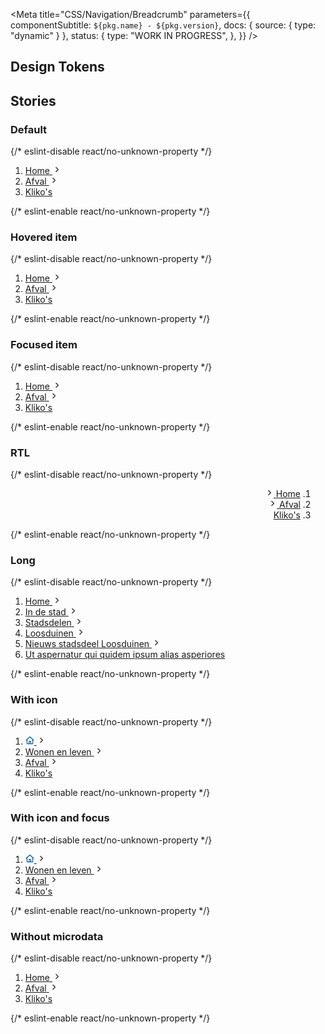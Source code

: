 

<Meta
  title="CSS/Navigation/Breadcrumb"
  parameters={{
    componentSubtitle: `${pkg.name} - ${pkg.version}`,
    docs: { source: { type: "dynamic" } },
    status: {
      type: "WORK IN PROGRESS",
    },
  }}
/>

<Description markdown={readme} />

## Design Tokens

<DesignTokenDocBlock categoryName="Breadcrumb" viewType="table" />

## Stories

### Default

<Canvas>
  {/* eslint-disable react/no-unknown-property */}
  <Story name="Default">
    <nav class="denhaag-breadcrumb" aria-label="Breadcrumb">
      <div class="denhaag-responsive-content">
        <ol class="denhaag-breadcrumb__list" itemscope itemtype="https://schema.org/BreadcrumbList">
          <li
            class="denhaag-breadcrumb__item"
            itemscope
            itemtype="https://schema.org/ListItem"
            itemprop="itemListElement"
          >
            <a class="denhaag-breadcrumb__link" href="https://example.com/" itemprop="item">
              <span class="denhaag-breadcrumb__text" itemprop="name">
                Home
              </span>
              <svg
                width="1em"
                height="1em"
                viewBox="0 0 24 24"
                fill="none"
                xmlns="http://www.w3.org/2000/svg"
                class="denhaag-icon"
                focusable="false"
                aria-hidden="true"
                shape-rendering="auto"
              >
                <path
                  d="M9.293 18.707a1 1 0 010-1.414L14.586 12 9.293 6.707a1 1 0 011.414-1.414l6 6a1 1 0 010 1.414l-6 6a1 1 0 01-1.414 0z"
                  fill="currentColor"
                ></path>
              </svg>
              <meta itemprop="position" content="1" />
            </a>
          </li>
          <li
            class="denhaag-breadcrumb__item"
            itemscope
            itemtype="https://schema.org/ListItem"
            itemprop="itemListElement"
          >
            <a class="denhaag-breadcrumb__link" href="https://example.com/a/" itemprop="item">
              <span class="denhaag-breadcrumb__text" itemprop="name">
                Afval
              </span>
              <svg
                width="1em"
                height="1em"
                viewBox="0 0 24 24"
                fill="none"
                xmlns="http://www.w3.org/2000/svg"
                class="denhaag-icon"
                focusable="false"
                aria-hidden="true"
                shape-rendering="auto"
              >
                <path
                  d="M9.293 18.707a1 1 0 010-1.414L14.586 12 9.293 6.707a1 1 0 011.414-1.414l6 6a1 1 0 010 1.414l-6 6a1 1 0 01-1.414 0z"
                  fill="currentColor"
                ></path>
              </svg>
              <meta itemprop="position" content="2" />
            </a>
          </li>
          <li
            class="denhaag-breadcrumb__item"
            itemscope
            itemtype="https://schema.org/ListItem"
            itemprop="itemListElement"
            aria-current="page"
          >
            <a
              class="denhaag-breadcrumb__link denhaag-breadcrumb__link--current"
              href="https://example.com/a/b/"
              itemprop="item"
              aria-current="page"
            >
              <span class="denhaag-breadcrumb__text" itemprop="name">
                Kliko&apos;s
              </span>
              <meta itemprop="position" content="3" />
            </a>
          </li>
        </ol>
      </div>
    </nav>
  </Story>
  {/* eslint-enable react/no-unknown-property */}
</Canvas>

### Hovered item

<Canvas>
  {/* eslint-disable react/no-unknown-property */}
  <Story name="Hovered item">
    <nav class="denhaag-breadcrumb" aria-label="Breadcrumb">
      <div class="denhaag-responsive-content">
        <ol class="denhaag-breadcrumb__list" itemscope itemtype="https://schema.org/BreadcrumbList">
          <li
            class="denhaag-breadcrumb__item"
            itemscope
            itemtype="https://schema.org/ListItem"
            itemprop="itemListElement"
          >
            <a
              class="denhaag-breadcrumb__link denhaag-breadcrumb__link--hover"
              href="https://example.com/"
              itemprop="item"
            >
              <span class="denhaag-breadcrumb__text" itemprop="name">
                Home
              </span>
              <svg
                width="1em"
                height="1em"
                viewBox="0 0 24 24"
                fill="none"
                xmlns="http://www.w3.org/2000/svg"
                class="denhaag-icon"
                focusable="false"
                aria-hidden="true"
                shape-rendering="auto"
              >
                <path
                  d="M9.293 18.707a1 1 0 010-1.414L14.586 12 9.293 6.707a1 1 0 011.414-1.414l6 6a1 1 0 010 1.414l-6 6a1 1 0 01-1.414 0z"
                  fill="currentColor"
                ></path>
              </svg>
              <meta itemprop="position" content="1" />
            </a>
          </li>
          <li
            class="denhaag-breadcrumb__item"
            itemscope
            itemtype="https://schema.org/ListItem"
            itemprop="itemListElement"
          >
            <a class="denhaag-breadcrumb__link" href="https://example.com/a/" itemprop="item">
              <span class="denhaag-breadcrumb__text" itemprop="name">
                Afval
              </span>
              <svg
                width="1em"
                height="1em"
                viewBox="0 0 24 24"
                fill="none"
                xmlns="http://www.w3.org/2000/svg"
                class="denhaag-icon"
                focusable="false"
                aria-hidden="true"
                shape-rendering="auto"
              >
                <path
                  d="M9.293 18.707a1 1 0 010-1.414L14.586 12 9.293 6.707a1 1 0 011.414-1.414l6 6a1 1 0 010 1.414l-6 6a1 1 0 01-1.414 0z"
                  fill="currentColor"
                ></path>
              </svg>
              <meta itemprop="position" content="2" />
            </a>
          </li>
          <li
            class="denhaag-breadcrumb__item"
            itemscope
            itemtype="https://schema.org/ListItem"
            itemprop="itemListElement"
          >
            <a
              class="denhaag-breadcrumb__link denhaag-breadcrumb__link--current"
              href="https://example.com/a/b/"
              itemprop="item"
              aria-current="page"
            >
              <span class="denhaag-breadcrumb__text" itemprop="name">
                Kliko&apos;s
              </span>
              <meta itemprop="position" content="3" />
            </a>
          </li>
        </ol>
      </div>
    </nav>
  </Story>
  {/* eslint-enable react/no-unknown-property */}
</Canvas>

### Focused item

<Canvas>
  {/* eslint-disable react/no-unknown-property */}
  <Story name="Focused item">
    <nav class="denhaag-breadcrumb" aria-label="Breadcrumb">
      <div class="denhaag-responsive-content">
        <ol class="denhaag-breadcrumb__list" itemscope itemtype="https://schema.org/BreadcrumbList">
          <li
            class="denhaag-breadcrumb__item"
            itemscope
            itemtype="https://schema.org/ListItem"
            itemprop="itemListElement"
          >
            <a
              class="denhaag-breadcrumb__link denhaag-breadcrumb__link--focus"
              href="https://example.com/"
              itemprop="item"
            >
              <span class="denhaag-breadcrumb__text" itemprop="name">
                Home
              </span>
              <svg
                width="1em"
                height="1em"
                viewBox="0 0 24 24"
                fill="none"
                xmlns="http://www.w3.org/2000/svg"
                class="denhaag-icon"
                focusable="false"
                aria-hidden="true"
                shape-rendering="auto"
              >
                <path
                  d="M9.293 18.707a1 1 0 010-1.414L14.586 12 9.293 6.707a1 1 0 011.414-1.414l6 6a1 1 0 010 1.414l-6 6a1 1 0 01-1.414 0z"
                  fill="currentColor"
                ></path>
              </svg>
              <meta itemprop="position" content="1" />
            </a>
          </li>
          <li
            class="denhaag-breadcrumb__item"
            itemscope
            itemtype="https://schema.org/ListItem"
            itemprop="itemListElement"
          >
            <a class="denhaag-breadcrumb__link" href="https://example.com/a/" itemprop="item">
              <span class="denhaag-breadcrumb__text" itemprop="name">
                Afval
              </span>
              <svg
                width="1em"
                height="1em"
                viewBox="0 0 24 24"
                fill="none"
                xmlns="http://www.w3.org/2000/svg"
                class="denhaag-icon"
                focusable="false"
                aria-hidden="true"
                shape-rendering="auto"
              >
                <path
                  d="M9.293 18.707a1 1 0 010-1.414L14.586 12 9.293 6.707a1 1 0 011.414-1.414l6 6a1 1 0 010 1.414l-6 6a1 1 0 01-1.414 0z"
                  fill="currentColor"
                ></path>
              </svg>
              <meta itemprop="position" content="2" />
            </a>
          </li>
          <li
            class="denhaag-breadcrumb__item"
            itemscope
            itemtype="https://schema.org/ListItem"
            itemprop="itemListElement"
          >
            <a
              class="denhaag-breadcrumb__link denhaag-breadcrumb__link--current"
              href="https://example.com/a/b/"
              itemprop="item"
              aria-current="page"
            >
              <span class="denhaag-breadcrumb__text" itemprop="name">
                Kliko&apos;s
              </span>
              <meta itemprop="position" content="3" />
            </a>
          </li>
        </ol>
      </div>
    </nav>
  </Story>
  {/* eslint-enable react/no-unknown-property */}
</Canvas>

### RTL

<Canvas>
  {/* eslint-disable react/no-unknown-property */}
  <Story name="RTL">
    <nav class="denhaag-breadcrumb" aria-label="Breadcrumb" dir="rtl">
      <div class="denhaag-responsive-content">
        <ol class="denhaag-breadcrumb__list" itemscope itemtype="https://schema.org/BreadcrumbList">
          <li
            class="denhaag-breadcrumb__item"
            itemscope
            itemtype="https://schema.org/ListItem"
            itemprop="itemListElement"
          >
            <a
              class="denhaag-breadcrumb__link denhaag-breadcrumb__link--hover"
              href="https://example.com/"
              itemprop="item"
            >
              <span class="denhaag-breadcrumb__text" itemprop="name">
                Home
              </span>
              <svg
                width="1em"
                height="1em"
                viewBox="0 0 24 24"
                fill="none"
                xmlns="http://www.w3.org/2000/svg"
                class="denhaag-icon"
                focusable="false"
                aria-hidden="true"
                shape-rendering="auto"
              >
                <path
                  d="M9.293 18.707a1 1 0 010-1.414L14.586 12 9.293 6.707a1 1 0 011.414-1.414l6 6a1 1 0 010 1.414l-6 6a1 1 0 01-1.414 0z"
                  fill="currentColor"
                ></path>
              </svg>
              <meta itemprop="position" content="1" />
            </a>
          </li>
          <li
            class="denhaag-breadcrumb__item"
            itemscope
            itemtype="https://schema.org/ListItem"
            itemprop="itemListElement"
          >
            <a class="denhaag-breadcrumb__link" href="https://example.com/a/" itemprop="item">
              <span class="denhaag-breadcrumb__text" itemprop="name">
                Afval
              </span>
              <svg
                width="1em"
                height="1em"
                viewBox="0 0 24 24"
                fill="none"
                xmlns="http://www.w3.org/2000/svg"
                class="denhaag-icon"
                focusable="false"
                aria-hidden="true"
                shape-rendering="auto"
              >
                <path
                  d="M9.293 18.707a1 1 0 010-1.414L14.586 12 9.293 6.707a1 1 0 011.414-1.414l6 6a1 1 0 010 1.414l-6 6a1 1 0 01-1.414 0z"
                  fill="currentColor"
                ></path>
              </svg>
              <meta itemprop="position" content="2" />
            </a>
          </li>
          <li
            class="denhaag-breadcrumb__item"
            itemscope
            itemtype="https://schema.org/ListItem"
            itemprop="itemListElement"
          >
            <a
              class="denhaag-breadcrumb__link denhaag-breadcrumb__link--current"
              href="https://example.com/a/b/"
              itemprop="item"
              aria-current="page"
            >
              <span class="denhaag-breadcrumb__text" itemprop="name">
                Kliko&apos;s
              </span>
              <meta itemprop="position" content="3" />
            </a>
          </li>
        </ol>
      </div>
    </nav>
  </Story>
  {/* eslint-enable react/no-unknown-property */}
</Canvas>

### Long

<Canvas>
  {/* eslint-disable react/no-unknown-property */}
  <Story name="Long">
    <nav class="denhaag-breadcrumb" aria-label="Breadcrumb">
      <div class="denhaag-responsive-content">
        <ol class="denhaag-breadcrumb__list" itemscope itemtype="https://schema.org/BreadcrumbList">
          <li
            class="denhaag-breadcrumb__item"
            itemscope
            itemtype="https://schema.org/ListItem"
            itemprop="itemListElement"
          >
            <a class="denhaag-breadcrumb__link" href="https://example.com/" itemprop="item">
              <span class="denhaag-breadcrumb__text" itemprop="name">
                Home
              </span>
              <svg
                width="1em"
                height="1em"
                viewBox="0 0 24 24"
                fill="none"
                xmlns="http://www.w3.org/2000/svg"
                class="denhaag-icon"
                focusable="false"
                aria-hidden="true"
                shape-rendering="auto"
              >
                <path
                  d="M9.293 18.707a1 1 0 010-1.414L14.586 12 9.293 6.707a1 1 0 011.414-1.414l6 6a1 1 0 010 1.414l-6 6a1 1 0 01-1.414 0z"
                  fill="currentColor"
                ></path>
              </svg>
              <meta itemprop="position" content="1" />
            </a>
          </li>
          <li
            class="denhaag-breadcrumb__item denhaag-breadcrumb__item--hidden"
            itemscope
            itemtype="https://schema.org/ListItem"
            itemprop="itemListElement"
          >
            <a class="denhaag-breadcrumb__link" href="https://example.com/a/" itemprop="item">
              <span class="denhaag-breadcrumb__text" itemprop="name">
                In de stad
              </span>
              <svg
                width="1em"
                height="1em"
                viewBox="0 0 24 24"
                fill="none"
                xmlns="http://www.w3.org/2000/svg"
                class="denhaag-icon"
                focusable="false"
                aria-hidden="true"
                shape-rendering="auto"
              >
                <path
                  d="M9.293 18.707a1 1 0 010-1.414L14.586 12 9.293 6.707a1 1 0 011.414-1.414l6 6a1 1 0 010 1.414l-6 6a1 1 0 01-1.414 0z"
                  fill="currentColor"
                ></path>
              </svg>
              <meta itemprop="position" content="2" />
            </a>
          </li>
          <li
            class="denhaag-breadcrumb__item denhaag-breadcrumb__item--hidden"
            itemscope
            itemtype="https://schema.org/ListItem"
            itemprop="itemListElement"
          >
            <a class="denhaag-breadcrumb__link" href="https://example.com/a/" itemprop="item">
              <span class="denhaag-breadcrumb__text" itemprop="name">
                Stadsdelen
              </span>
              <svg
                width="1em"
                height="1em"
                viewBox="0 0 24 24"
                fill="none"
                xmlns="http://www.w3.org/2000/svg"
                class="denhaag-icon"
                focusable="false"
                aria-hidden="true"
                shape-rendering="auto"
              >
                <path
                  d="M9.293 18.707a1 1 0 010-1.414L14.586 12 9.293 6.707a1 1 0 011.414-1.414l6 6a1 1 0 010 1.414l-6 6a1 1 0 01-1.414 0z"
                  fill="currentColor"
                ></path>
              </svg>
              <meta itemprop="position" content="2" />
            </a>
          </li>
          <li
            class="denhaag-breadcrumb__item denhaag-breadcrumb__item--hidden"
            itemscope
            itemtype="https://schema.org/ListItem"
            itemprop="itemListElement"
          >
            <a class="denhaag-breadcrumb__link" href="https://example.com/a/" itemprop="item">
              <span class="denhaag-breadcrumb__text" itemprop="name">
                Loosduinen
              </span>
              <svg
                width="1em"
                height="1em"
                viewBox="0 0 24 24"
                fill="none"
                xmlns="http://www.w3.org/2000/svg"
                class="denhaag-icon"
                focusable="false"
                aria-hidden="true"
                shape-rendering="auto"
              >
                <path
                  d="M9.293 18.707a1 1 0 010-1.414L14.586 12 9.293 6.707a1 1 0 011.414-1.414l6 6a1 1 0 010 1.414l-6 6a1 1 0 01-1.414 0z"
                  fill="currentColor"
                ></path>
              </svg>
              <meta itemprop="position" content="2" />
            </a>
          </li>
          <li
            class="denhaag-breadcrumb__item"
            itemscope
            itemtype="https://schema.org/ListItem"
            itemprop="itemListElement"
          >
            <a class="denhaag-breadcrumb__link" href="https://example.com/a/b/" itemprop="item">
              <span class="denhaag-breadcrumb__text" itemprop="name">
                Nieuws stadsdeel Loosduinen
              </span>
              <svg
                width="1em"
                height="1em"
                viewBox="0 0 24 24"
                fill="none"
                xmlns="http://www.w3.org/2000/svg"
                class="denhaag-icon"
                focusable="false"
                aria-hidden="true"
                shape-rendering="auto"
              >
                <path
                  d="M9.293 18.707a1 1 0 010-1.414L14.586 12 9.293 6.707a1 1 0 011.414-1.414l6 6a1 1 0 010 1.414l-6 6a1 1 0 01-1.414 0z"
                  fill="currentColor"
                ></path>
              </svg>
              <meta itemprop="position" content="3" />
            </a>
          </li>
          <li
            class="denhaag-breadcrumb__item"
            itemscope
            itemtype="https://schema.org/ListItem"
            itemprop="itemListElement"
          >
            <a
              class="denhaag-breadcrumb__link denhaag-breadcrumb__link--current"
              href="https://example.com/a/b/c/"
              itemprop="item"
              aria-current="page"
            >
              <span class="denhaag-breadcrumb__text" itemprop="name">
                Ut aspernatur qui quidem ipsum alias asperiores
              </span>
              <meta itemprop="position" content="4" />
            </a>
          </li>
        </ol>
      </div>
    </nav>
  </Story>
  {/* eslint-enable react/no-unknown-property */}
</Canvas>

### With icon

<Canvas>
  {/* eslint-disable react/no-unknown-property */}
  <Story name="With icon">
    <nav class="denhaag-breadcrumb" aria-label="Breadcrumb">
      <div class="denhaag-responsive-content">
        <ol class="denhaag-breadcrumb__list" itemscope itemtype="https://schema.org/BreadcrumbList">
          <li
            class="denhaag-breadcrumb__item"
            itemscope
            itemtype="https://schema.org/ListItem"
            itemprop="itemListElement"
          >
            <a class="denhaag-breadcrumb__link" href="https://example.com/" itemprop="item" aria-label="Homepage">
              <svg
                width="1em"
                height="1em"
                viewBox="0 0 18 17"
                class="denhaag-icon"
                fill="currentColor"
                xmlns="http://www.w3.org/2000/svg"
                aria-hidden="true"
              >
                <path
                  d="M8.4467 0.877484C8.76244 0.596828 9.23823 0.596828 9.55397 0.877484L17.054 7.54415C17.398 7.84992 17.4289 8.37664 17.1232 8.72063C16.8174 9.06461 16.2907 9.0956 15.9467 8.78983L15.667 8.54121V14.8337C15.667 15.7541 14.9208 16.5003 14.0003 16.5003H4.00033C3.07986 16.5003 2.33367 15.7541 2.33367 14.8337V8.54121L2.05397 8.78983C1.70999 9.0956 1.18326 9.06461 0.877493 8.72063C0.571728 8.37664 0.602712 7.84992 0.946698 7.54415L8.4467 0.877484ZM4.00033 7.05973V14.8337H6.50033V10.667C6.50033 10.2068 6.87343 9.83366 7.33367 9.83366H10.667C11.1272 9.83366 11.5003 10.2068 11.5003 10.667V14.8337H14.0003V7.05973L9.00033 2.61529L4.00033 7.05973ZM9.83367 14.8337V11.5003H8.167V14.8337H9.83367Z"
                  fill="#1261A3"
                />
              </svg>
              <svg
                width="1em"
                height="1em"
                viewBox="0 0 24 24"
                fill="none"
                xmlns="http://www.w3.org/2000/svg"
                class="denhaag-icon"
                focusable="false"
                aria-hidden="true"
                shape-rendering="auto"
              >
                <path
                  d="M9.293 18.707a1 1 0 010-1.414L14.586 12 9.293 6.707a1 1 0 011.414-1.414l6 6a1 1 0 010 1.414l-6 6a1 1 0 01-1.414 0z"
                  fill="currentColor"
                ></path>
              </svg>
              <meta itemprop="position" content="1" />
            </a>
          </li>
          <li
            class="denhaag-breadcrumb__item"
            itemscope
            itemtype="https://schema.org/ListItem"
            itemprop="itemListElement"
          >
            <a class="denhaag-breadcrumb__link" href="https://example.com/a/" itemprop="item">
              <span class="denhaag-breadcrumb__text" itemprop="name">
                Wonen en leven
              </span>
              <svg
                width="1em"
                height="1em"
                viewBox="0 0 24 24"
                fill="none"
                xmlns="http://www.w3.org/2000/svg"
                class="denhaag-icon"
                focusable="false"
                aria-hidden="true"
                shape-rendering="auto"
              >
                <path
                  d="M9.293 18.707a1 1 0 010-1.414L14.586 12 9.293 6.707a1 1 0 011.414-1.414l6 6a1 1 0 010 1.414l-6 6a1 1 0 01-1.414 0z"
                  fill="currentColor"
                ></path>
              </svg>
              <meta itemprop="position" content="2" />
            </a>
          </li>
          <li
            class="denhaag-breadcrumb__item"
            itemscope
            itemtype="https://schema.org/ListItem"
            itemprop="itemListElement"
          >
            <a class="denhaag-breadcrumb__link" href="https://example.com/a/b/" itemprop="item">
              <span class="denhaag-breadcrumb__text" itemprop="name">
                Afval
              </span>
              <svg
                width="1em"
                height="1em"
                viewBox="0 0 24 24"
                fill="none"
                xmlns="http://www.w3.org/2000/svg"
                class="denhaag-icon"
                focusable="false"
                aria-hidden="true"
                shape-rendering="auto"
              >
                <path
                  d="M9.293 18.707a1 1 0 010-1.414L14.586 12 9.293 6.707a1 1 0 011.414-1.414l6 6a1 1 0 010 1.414l-6 6a1 1 0 01-1.414 0z"
                  fill="currentColor"
                ></path>
              </svg>
              <meta itemprop="position" content="3" />
            </a>
          </li>
          <li
            class="denhaag-breadcrumb__item"
            itemscope
            itemtype="https://schema.org/ListItem"
            itemprop="itemListElement"
          >
            <a
              class="denhaag-breadcrumb__link denhaag-breadcrumb__link--current"
              href="https://example.com/a/b/c/"
              itemprop="item"
              aria-current="page"
            >
              <span class="denhaag-breadcrumb__text" itemprop="name">
                Kliko&apos;s
              </span>
              <meta itemprop="position" content="4" />
            </a>
          </li>
        </ol>
      </div>
    </nav>
  </Story>
  {/* eslint-enable react/no-unknown-property */}
</Canvas>

### With icon and focus

<Canvas>
  {/* eslint-disable react/no-unknown-property */}
  <Story name="With icon and focus">
    <nav class="denhaag-breadcrumb" aria-label="Breadcrumb">
      <div class="denhaag-responsive-content">
        <ol class="denhaag-breadcrumb__list" itemscope itemtype="https://schema.org/BreadcrumbList">
          <li
            class="denhaag-breadcrumb__item"
            itemscope
            itemtype="https://schema.org/ListItem"
            itemprop="itemListElement"
          >
            <a
              class="denhaag-breadcrumb__link denhaag-breadcrumb__link--focus"
              href="https://example.com/"
              itemprop="item"
              aria-label="Homepage"
            >
              <svg
                width="1em"
                height="1em"
                viewBox="0 0 18 17"
                class="denhaag-icon"
                fill="currentColor"
                xmlns="http://www.w3.org/2000/svg"
              >
                <path
                  d="M8.4467 0.877484C8.76244 0.596828 9.23823 0.596828 9.55397 0.877484L17.054 7.54415C17.398 7.84992 17.4289 8.37664 17.1232 8.72063C16.8174 9.06461 16.2907 9.0956 15.9467 8.78983L15.667 8.54121V14.8337C15.667 15.7541 14.9208 16.5003 14.0003 16.5003H4.00033C3.07986 16.5003 2.33367 15.7541 2.33367 14.8337V8.54121L2.05397 8.78983C1.70999 9.0956 1.18326 9.06461 0.877493 8.72063C0.571728 8.37664 0.602712 7.84992 0.946698 7.54415L8.4467 0.877484ZM4.00033 7.05973V14.8337H6.50033V10.667C6.50033 10.2068 6.87343 9.83366 7.33367 9.83366H10.667C11.1272 9.83366 11.5003 10.2068 11.5003 10.667V14.8337H14.0003V7.05973L9.00033 2.61529L4.00033 7.05973ZM9.83367 14.8337V11.5003H8.167V14.8337H9.83367Z"
                  fill="#1261A3"
                />
              </svg>
              <svg
                width="1em"
                height="1em"
                viewBox="0 0 24 24"
                fill="none"
                xmlns="http://www.w3.org/2000/svg"
                class="denhaag-icon"
                focusable="false"
                aria-hidden="true"
                shape-rendering="auto"
              >
                <path
                  d="M9.293 18.707a1 1 0 010-1.414L14.586 12 9.293 6.707a1 1 0 011.414-1.414l6 6a1 1 0 010 1.414l-6 6a1 1 0 01-1.414 0z"
                  fill="currentColor"
                ></path>
              </svg>
              <meta itemprop="position" content="1" />
            </a>
          </li>
          <li
            class="denhaag-breadcrumb__item"
            itemscope
            itemtype="https://schema.org/ListItem"
            itemprop="itemListElement"
          >
            <a class="denhaag-breadcrumb__link" href="https://example.com/a/" itemprop="item">
              <span class="denhaag-breadcrumb__text" itemprop="name">
                Wonen en leven
              </span>
              <svg
                width="1em"
                height="1em"
                viewBox="0 0 24 24"
                fill="none"
                xmlns="http://www.w3.org/2000/svg"
                class="denhaag-icon"
                focusable="false"
                aria-hidden="true"
                shape-rendering="auto"
              >
                <path
                  d="M9.293 18.707a1 1 0 010-1.414L14.586 12 9.293 6.707a1 1 0 011.414-1.414l6 6a1 1 0 010 1.414l-6 6a1 1 0 01-1.414 0z"
                  fill="currentColor"
                ></path>
              </svg>
              <meta itemprop="position" content="2" />
            </a>
          </li>
          <li
            class="denhaag-breadcrumb__item"
            itemscope
            itemtype="https://schema.org/ListItem"
            itemprop="itemListElement"
          >
            <a class="denhaag-breadcrumb__link" href="https://example.com/a/b/" itemprop="item">
              <span class="denhaag-breadcrumb__text" itemprop="name">
                Afval
              </span>
              <svg
                width="1em"
                height="1em"
                viewBox="0 0 24 24"
                fill="none"
                xmlns="http://www.w3.org/2000/svg"
                class="denhaag-icon"
                focusable="false"
                aria-hidden="true"
                shape-rendering="auto"
              >
                <path
                  d="M9.293 18.707a1 1 0 010-1.414L14.586 12 9.293 6.707a1 1 0 011.414-1.414l6 6a1 1 0 010 1.414l-6 6a1 1 0 01-1.414 0z"
                  fill="currentColor"
                ></path>
              </svg>
              <meta itemprop="position" content="3" />
            </a>
          </li>
          <li
            class="denhaag-breadcrumb__item"
            itemscope
            itemtype="https://schema.org/ListItem"
            itemprop="itemListElement"
          >
            <a
              class="denhaag-breadcrumb__link denhaag-breadcrumb__link--current"
              href="https://example.com/a/b/c/"
              itemprop="item"
              aria-current="page"
            >
              <span class="denhaag-breadcrumb__text" itemprop="name">
                Kliko&apos;s
              </span>
              <meta itemprop="position" content="4" />
            </a>
          </li>
        </ol>
      </div>
    </nav>
  </Story>
  {/* eslint-enable react/no-unknown-property */}
</Canvas>

### Without microdata

<Canvas>
  {/* eslint-disable react/no-unknown-property */}
  <Story name="Without microdata">
    <nav class="denhaag-breadcrumb" aria-label="Breadcrumb">
      <div class="denhaag-responsive-content">
        <ol class="denhaag-breadcrumb__list">
          <li class="denhaag-breadcrumb__item">
            <a class="denhaag-breadcrumb__link" href="https://example.com/">
              <span class="denhaag-breadcrumb__text">Home</span>
              <svg
                width="1em"
                height="1em"
                viewBox="0 0 24 24"
                fill="none"
                xmlns="http://www.w3.org/2000/svg"
                class="denhaag-icon"
                focusable="false"
                aria-hidden="true"
                shape-rendering="auto"
              >
                <path
                  d="M9.293 18.707a1 1 0 010-1.414L14.586 12 9.293 6.707a1 1 0 011.414-1.414l6 6a1 1 0 010 1.414l-6 6a1 1 0 01-1.414 0z"
                  fill="currentColor"
                ></path>
              </svg>
            </a>
          </li>
          <li class="denhaag-breadcrumb__item">
            <a class="denhaag-breadcrumb__link" href="https://example.com/a/">
              <span class="denhaag-breadcrumb__text">Afval</span>
              <svg
                width="1em"
                height="1em"
                viewBox="0 0 24 24"
                fill="none"
                xmlns="http://www.w3.org/2000/svg"
                class="denhaag-icon"
                focusable="false"
                aria-hidden="true"
                shape-rendering="auto"
              >
                <path
                  d="M9.293 18.707a1 1 0 010-1.414L14.586 12 9.293 6.707a1 1 0 011.414-1.414l6 6a1 1 0 010 1.414l-6 6a1 1 0 01-1.414 0z"
                  fill="currentColor"
                ></path>
              </svg>
            </a>
          </li>
          <li class="denhaag-breadcrumb__item">
            <a
              class="denhaag-breadcrumb__link denhaag-breadcrumb__link--current"
              href="https://example.com/a/b/"
              aria-current="page"
            >
              <span class="denhaag-breadcrumb__text">Kliko&apos;s</span>
            </a>
          </li>
        </ol>
      </div>
    </nav>
  </Story>
  {/* eslint-enable react/no-unknown-property */}
</Canvas>
